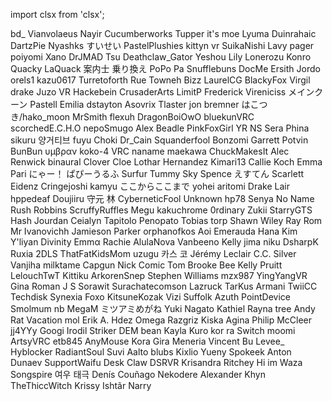 ﻿import clsx from 'clsx';


<!-- Reminder that not only HTML chars have to be escaped, MDX chars also need to be (such as a space followed by an underscore). -->
<Patronelt k="5" ias="1" sp="1" >bd&#0095;</Patronelt> <Patronelt k="3" ias="1" sp="1" >Vianvolaeus</Patronelt> <Patronelt k="3" ias="1" sp="1" >Nayir</Patronelt> <Patronelt k="3" ias="1" sp="1" >Cucumberworks</Patronelt> <Patronelt k="3" ias="1" sp="1" >Tupper</Patronelt> 
<Patronelt k="2" ias="1" sp="1" >it&#0039;s moe</Patronelt> <Patronelt k="2" ias="1" sp="1" >Lyuma</Patronelt> <Patronelt k="2" ias="1" sp="1" >Duinrahaic</Patronelt> <Patronelt k="2" ias="1" sp="1" >DartzPie</Patronelt> <Patronelt k="2" ias="1" sp="1" >Nyashks</Patronelt> 
<Patronelt k="2" ias="1" sp="1" >すいせい</Patronelt> <Patronelt k="2" ias="1" sp="1" >PastelPlushies</Patronelt> <Patronelt k="2" ias="1" sp="1" >kittyn vr</Patronelt> <Patronelt k="2" ias="1" sp="1" >SuikaNishi</Patronelt> <Patronelt k="2" ias="1" sp="1" >Lavy</Patronelt> 
<Patronelt k="2" ias="1" sp="1" >pager</Patronelt> <Patronelt k="2" ias="1" sp="1" >poiyomi</Patronelt> <Patronelt k="2" ias="1" sp="1" >Xano</Patronelt> <Patronelt k="2" ias="1" sp="1" >DrJMAD</Patronelt> <Patronelt k="2" ias="1" sp="1" >Tsu</Patronelt> 
<Patronelt k="2" ias="1" sp="1" >Deathclaw&#0095;Gator</Patronelt> <Patronelt k="2" ias="1" sp="1" >Yeshou</Patronelt> <Patronelt k="2" ias="1" sp="1" >Lily</Patronelt> <Patronelt k="2" ias="1" sp="1" >Lonerozu</Patronelt> <Patronelt k="2" ias="1" sp="1" >Konro</Patronelt> 
<Patronelt k="2" ias="1" sp="0" >Quacky LaQuack</Patronelt> <Patronelt k="2" ias="1" sp="0" >案内士 乗り換え</Patronelt> <Patronelt k="2" ias="1" sp="0" >PoPo Pa</Patronelt> <Patronelt k="2" ias="1" sp="0" >Snufflebuns</Patronelt> <Patronelt k="2" ias="1" sp="0" >DocMe</Patronelt> 
<Patronelt k="2" ias="1" sp="0" >Ersith</Patronelt> <Patronelt k="0" ias="1" sp="1" >Jordo</Patronelt> <Patronelt k="0" ias="0" sp="1" >orels1</Patronelt> <Patronelt k="0" ias="0" sp="1" >kazu0617</Patronelt> <Patronelt k="0" ias="1" sp="1" >Turretoforth</Patronelt> 
<Patronelt k="0" ias="0" sp="1" >Rue</Patronelt> <Patronelt k="0" ias="1" sp="1" >Towneh</Patronelt> <Patronelt k="0" ias="1" sp="1" >Bizz</Patronelt> <Patronelt k="0" ias="0" sp="1" >LaurelCG</Patronelt> <Patronelt k="0" ias="0" sp="1" >BlackyFox</Patronelt> 
<Patronelt k="0" ias="1" sp="1" >Virgil drake</Patronelt> <Patronelt k="0" ias="1" sp="1" >Juzo VR</Patronelt> <Patronelt k="0" ias="1" sp="1" >Hackebein</Patronelt> <Patronelt k="0" ias="1" sp="1" >CrusaderArts</Patronelt> <Patronelt k="0" ias="1" sp="1" >LimitP</Patronelt> 
<Patronelt k="0" ias="1" sp="1" >Frederick</Patronelt> <Patronelt k="0" ias="1" sp="1" >Vireniciss</Patronelt> <Patronelt k="0" ias="0" sp="1" >メインクーン</Patronelt> <Patronelt k="0" ias="1" sp="1" >Pastell Emilia</Patronelt> <Patronelt k="0" ias="1" sp="1" >dstayton</Patronelt> 
<Patronelt k="0" ias="1" sp="1" >Asovrix</Patronelt> <Patronelt k="0" ias="0" sp="1" >Tlaster</Patronelt> <Patronelt k="0" ias="1" sp="1" >jon bremner</Patronelt> <Patronelt k="0" ias="1" sp="1" >はこつき&#0047;hako&#0095;moon</Patronelt> <Patronelt k="0" ias="0" sp="1" >MrSmith</Patronelt> 
<Patronelt k="0" ias="0" sp="1" >flexuh</Patronelt> <Patronelt k="0" ias="1" sp="1" >DragonBoiOwO</Patronelt> <Patronelt k="0" ias="1" sp="1" >bluekunVRC</Patronelt> <Patronelt k="0" ias="0" sp="1" >scorchedE&#0046;C&#0046;H&#0046;O</Patronelt> <Patronelt k="0" ias="1" sp="1" >nepoSmugo</Patronelt> 
<Patronelt k="0" ias="1" sp="1" >Alex Beadle</Patronelt> <Patronelt k="0" ias="1" sp="1" >PinkFoxGirl</Patronelt> <Patronelt k="0" ias="0" sp="1" >YR NS</Patronelt> <Patronelt k="0" ias="1" sp="1" >Sera Phina</Patronelt> <Patronelt k="0" ias="1" sp="1" >sikuru</Patronelt> 
<Patronelt k="0" ias="1" sp="1" >양거티브</Patronelt> <Patronelt k="0" ias="1" sp="1" >fuyu</Patronelt> <Patronelt k="0" ias="1" sp="1" >Choki</Patronelt> <Patronelt k="0" ias="1" sp="1" >Dr&#0095;Cain</Patronelt> <Patronelt k="0" ias="1" sp="1" >Squanderfool</Patronelt> 
<Patronelt k="0" ias="1" sp="1" >Bonzomi</Patronelt> <Patronelt k="0" ias="1" sp="1" >Garrett Potvin</Patronelt> <Patronelt k="0" ias="1" sp="1" >BunBun</Patronelt> <Patronelt k="0" ias="1" sp="1" >υμβραν</Patronelt> <Patronelt k="0" ias="1" sp="1" >koko&#0045;4</Patronelt> 
<Patronelt k="0" ias="1" sp="1" >VRC naname</Patronelt> <Patronelt k="0" ias="0" sp="1" >maekawa</Patronelt> <Patronelt k="0" ias="1" sp="1" >ChuckMakesIt</Patronelt> <Patronelt k="0" ias="1" sp="1" >Alec Renwick</Patronelt> <Patronelt k="0" ias="1" sp="1" >binaural</Patronelt> 
<Patronelt k="0" ias="1" sp="1" >Clover Cloe</Patronelt> <Patronelt k="0" ias="1" sp="1" >Lothar Hernandez</Patronelt> <Patronelt k="0" ias="1" sp="1" >Kimari13</Patronelt> <Patronelt k="0" ias="1" sp="1" >Callie Koch</Patronelt> <Patronelt k="0" ias="1" sp="1" >Emma</Patronelt> 
<Patronelt k="0" ias="1" sp="1" >Pari</Patronelt> <Patronelt k="0" ias="1" sp="1" >にゃー！</Patronelt> <Patronelt k="0" ias="0" sp="1" >ぱぴーうるふ</Patronelt> <Patronelt k="0" ias="1" sp="1" >Surfur</Patronelt> <Patronelt k="0" ias="1" sp="1" >Tummy</Patronelt> 
<Patronelt k="0" ias="0" sp="1" >Sky Spence</Patronelt> <Patronelt k="0" ias="1" sp="1" >えすてん</Patronelt> <Patronelt k="0" ias="1" sp="1" >Scarlett</Patronelt> <Patronelt k="0" ias="1" sp="1" >Eidenz</Patronelt> <Patronelt k="0" ias="1" sp="1" >Cringejoshi</Patronelt> 
<Patronelt k="0" ias="1" sp="1" >kamyu</Patronelt> <Patronelt k="0" ias="1" sp="1" >ここからここまで</Patronelt> <Patronelt k="0" ias="1" sp="1" >yohei aritomi</Patronelt> <Patronelt k="0" ias="1" sp="1" >Drake Lair</Patronelt> <Patronelt k="0" ias="1" sp="1" >hppedeaf</Patronelt> 
<Patronelt k="0" ias="1" sp="1" >Doujiiru</Patronelt> <Patronelt k="0" ias="1" sp="1" >守元 林</Patronelt> <Patronelt k="0" ias="0" sp="1" >CyberneticFool</Patronelt> <Patronelt k="0" ias="1" sp="1" >Unknown</Patronelt> <Patronelt k="0" ias="1" sp="1" >hp78</Patronelt> 
<Patronelt k="0" ias="1" sp="1" >Senya</Patronelt> <Patronelt k="0" ias="1" sp="1" >No Name</Patronelt> <Patronelt k="0" ias="1" sp="1" >Rush Robbins</Patronelt> <Patronelt k="0" ias="1" sp="1" >ScruffyRuffles</Patronelt> <Patronelt k="0" ias="1" sp="1" >Megu</Patronelt> 
<Patronelt k="0" ias="1" sp="1" >kakuchrome</Patronelt> <Patronelt k="0" ias="1" sp="1" >0rdinary</Patronelt> <Patronelt k="0" ias="1" sp="1" >Zukii</Patronelt> <Patronelt k="0" ias="1" sp="1" >StarryGTS</Patronelt> <Patronelt k="0" ias="1" sp="1" >Hash Jourdan</Patronelt> 
<Patronelt k="0" ias="0" sp="1" >Ceialyn</Patronelt> <Patronelt k="0" ias="1" sp="1" >Tapitolo Penopato</Patronelt> <Patronelt k="0" ias="1" sp="1" >Tobias torp</Patronelt> <Patronelt k="0" ias="1" sp="1" >Shawn Wiley</Patronelt> <Patronelt k="0" ias="1" sp="1" >Ray Rom</Patronelt> 
<Patronelt k="0" ias="0" sp="1" >Mr Ivanovichh</Patronelt> <Patronelt k="0" ias="1" sp="1" >Jamieson Parker</Patronelt> <Patronelt k="0" ias="1" sp="1" >orphanofkos</Patronelt> <Patronelt k="0" ias="1" sp="1" >Aoi Emerauda</Patronelt> <Patronelt k="0" ias="1" sp="1" >Hana Kim</Patronelt> 
<Patronelt k="0" ias="1" sp="1" >Y&#0039;liyan</Patronelt> <Patronelt k="0" ias="1" sp="1" >Divinity</Patronelt> <Patronelt k="0" ias="0" sp="1" >Emmα</Patronelt> <Patronelt k="0" ias="1" sp="1" >Rachie</Patronelt> <Patronelt k="0" ias="1" sp="1" >AlulaNova</Patronelt> 
<Patronelt k="0" ias="1" sp="1" >Vanbeeno</Patronelt> <Patronelt k="0" ias="1" sp="1" >Kelly</Patronelt> <Patronelt k="0" ias="1" sp="1" >jima niku</Patronelt> <Patronelt k="0" ias="1" sp="1" >DsharpK</Patronelt> <Patronelt k="0" ias="0" sp="1" >Ruxia</Patronelt> 
<Patronelt k="0" ias="1" sp="1" >2DLS</Patronelt> <Patronelt k="0" ias="0" sp="1" >ThatFatKidsMom</Patronelt> <Patronelt k="0" ias="1" sp="1" >uzugu</Patronelt> <Patronelt k="0" ias="0" sp="1" >카스 코</Patronelt> <Patronelt k="0" ias="1" sp="1" >Jérémy Leclair</Patronelt> 
<Patronelt k="0" ias="1" sp="1" >C&#0046;C&#0046; Silver</Patronelt> <Patronelt k="0" ias="1" sp="1" >Vanjiha</Patronelt> <Patronelt k="0" ias="0" sp="1" >milktame</Patronelt> <Patronelt k="0" ias="1" sp="1" >Capgun</Patronelt> <Patronelt k="0" ias="0" sp="1" >Nick</Patronelt> 
<Patronelt k="0" ias="1" sp="1" >Comic Tom</Patronelt> <Patronelt k="0" ias="1" sp="1" >Brooke</Patronelt> <Patronelt k="0" ias="1" sp="1" >Bee</Patronelt> <Patronelt k="0" ias="1" sp="1" >Kelly Pruitt</Patronelt> <Patronelt k="0" ias="1" sp="1" >LelouchTwT</Patronelt> 
<Patronelt k="0" ias="1" sp="1" >Kittiku</Patronelt> <Patronelt k="0" ias="1" sp="1" >ArkorenSnep</Patronelt> <Patronelt k="0" ias="1" sp="1" >Stephen Williams</Patronelt> <Patronelt k="0" ias="0" sp="1" >mzx987</Patronelt> <Patronelt k="0" ias="0" sp="1" >YingYangVR</Patronelt> 
<Patronelt k="0" ias="1" sp="1" >Gina Roman</Patronelt> <Patronelt k="0" ias="1" sp="1" >J S</Patronelt> <Patronelt k="0" ias="0" sp="1" >Sorawit Surachatecomson</Patronelt> <Patronelt k="0" ias="1" sp="1" >Lazruck</Patronelt> <Patronelt k="0" ias="1" sp="1" >TarKus</Patronelt> 
<Patronelt k="0" ias="0" sp="1" >Armani</Patronelt> <Patronelt k="0" ias="1" sp="1" >TwiiCC</Patronelt> <Patronelt k="0" ias="1" sp="1" >Techdisk</Patronelt> <Patronelt k="0" ias="1" sp="1" >Synexia Foxo</Patronelt> <Patronelt k="0" ias="1" sp="1" >KitsuneKozak</Patronelt> 
<Patronelt k="0" ias="1" sp="1" >Vizi</Patronelt> <Patronelt k="0" ias="1" sp="1" >Suffolk</Patronelt> <Patronelt k="0" ias="1" sp="1" >Azuth</Patronelt> <Patronelt k="0" ias="1" sp="1" >PointDevice</Patronelt> <Patronelt k="0" ias="1" sp="1" >Smolmum</Patronelt> 
<Patronelt k="0" ias="0" sp="1" >nb</Patronelt> <Patronelt k="0" ias="1" sp="1" >MegaM</Patronelt> <Patronelt k="0" ias="0" sp="1" >ミツアミめがね</Patronelt> <Patronelt k="0" ias="1" sp="1" >Yuki Nagato</Patronelt> <Patronelt k="0" ias="1" sp="1" >Kathiel Rayna</Patronelt> 
<Patronelt k="0" ias="0" sp="1" >tree</Patronelt> <Patronelt k="0" ias="1" sp="1" >Andy</Patronelt> <Patronelt k="0" ias="0" sp="1" >Rat Vacation</Patronelt> <Patronelt k="0" ias="1" sp="1" >mol</Patronelt> <Patronelt k="0" ias="0" sp="1" >Erik A&#0046; Hdez</Patronelt> 
<Patronelt k="0" ias="1" sp="1" >Omega</Patronelt> <Patronelt k="0" ias="1" sp="1" >Razgriz</Patronelt> <Patronelt k="0" ias="0" sp="1" >Kiska Agina</Patronelt> <Patronelt k="0" ias="1" sp="1" >Philip McCleer</Patronelt> <Patronelt k="0" ias="1" sp="1" >jj4YYy</Patronelt> 
<Patronelt k="0" ias="1" sp="1" >Googi</Patronelt> <Patronelt k="0" ias="1" sp="1" >Irodil Striker</Patronelt> <Patronelt k="0" ias="1" sp="1" >DEM bean</Patronelt> <Patronelt k="0" ias="1" sp="1" >Kayla</Patronelt> <Patronelt k="0" ias="0" sp="1" >Kuro</Patronelt> 
<Patronelt k="0" ias="1" sp="1" >kor ra</Patronelt> <Patronelt k="0" ias="0" sp="1" >Switch</Patronelt> <Patronelt k="0" ias="1" sp="1" >moomi</Patronelt> <Patronelt k="0" ias="1" sp="1" >ArtsyVRC</Patronelt> <Patronelt k="0" ias="1" sp="1" >etb845</Patronelt> 
<Patronelt k="0" ias="1" sp="1" >AnyMouse</Patronelt> <Patronelt k="0" ias="1" sp="1" >Kora Gira</Patronelt> <Patronelt k="0" ias="0" sp="1" >Meneria</Patronelt> <Patronelt k="0" ias="1" sp="1" >Vincent Bu</Patronelt> <Patronelt k="0" ias="1" sp="1" >Levee&#0095;</Patronelt> 
<Patronelt k="0" ias="1" sp="1" >Hyblocker</Patronelt> <Patronelt k="0" ias="1" sp="1" >RadiantSoul</Patronelt> <Patronelt k="0" ias="1" sp="1" >Suvi Aalto</Patronelt> <Patronelt k="0" ias="0" sp="1" >blubs</Patronelt> <Patronelt k="0" ias="1" sp="1" >Kixlio Yueny</Patronelt> 
<Patronelt k="0" ias="1" sp="1" >Spokeek</Patronelt> <Patronelt k="0" ias="1" sp="1" >Anton Dunaev</Patronelt> <Patronelt k="0" ias="1" sp="1" >SupportWaifu</Patronelt> <Patronelt k="0" ias="0" sp="1" >Desk Claw</Patronelt> <Patronelt k="0" ias="1" sp="1" >DSRVR</Patronelt> 
<Patronelt k="0" ias="1" sp="1" >Krisandra Ritchey</Patronelt> <Patronelt k="0" ias="1" sp="1" >Hi im Waza</Patronelt> <Patronelt k="0" ias="1" sp="1" >Songspire</Patronelt> <Patronelt k="0" ias="1" sp="1" >여우 태극</Patronelt> <Patronelt k="0" ias="0" sp="1" >Denís Couñago</Patronelt> 
<Patronelt k="0" ias="0" sp="1" >Nekodere</Patronelt> <Patronelt k="0" ias="0" sp="1" >Alexander</Patronelt> <Patronelt k="0" ias="1" sp="1" >Khyn</Patronelt> <Patronelt k="0" ias="1" sp="1" >TheThiccWitch</Patronelt> <Patronelt k="0" ias="1" sp="1" >Krissy</Patronelt> 
<Patronelt k="0" ias="1" sp="1" >Ishtãr</Patronelt> <Patronelt k="0" ias="1" sp="1" >Narry</Patronelt> 
